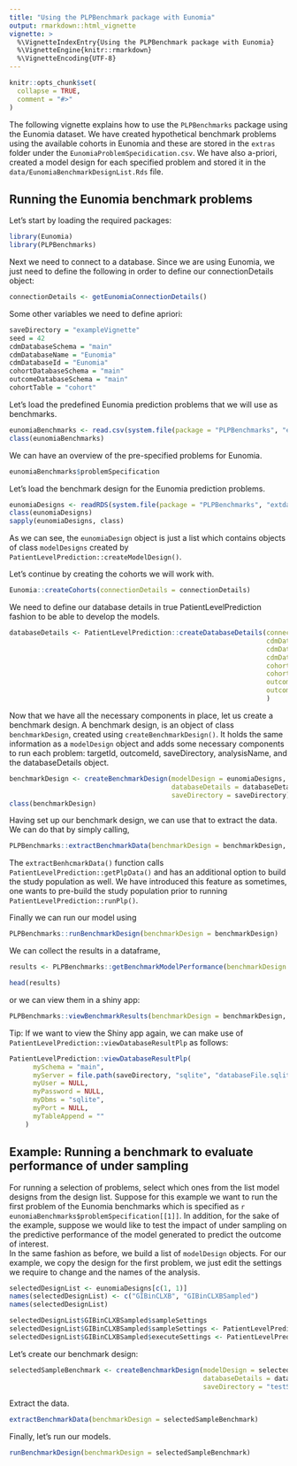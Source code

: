 ```yaml
---
title: "Using the PLPBenchmark package with Eunomia"
output: rmarkdown::html_vignette
vignette: >
  %\VignetteIndexEntry{Using the PLPBenchmark package with Eunomia}
  %\VignetteEngine{knitr::rmarkdown}
  %\VignetteEncoding{UTF-8}
---
```


```r
knitr::opts_chunk$set(
  collapse = TRUE,
  comment = "#>"
)
```

The following vignette explains how to use the `PLPBenchmarks` package using the Eunomia dataset. We have created hypothetical benchmark problems using the available cohorts in Eunomia and these are stored in the `extras` folder under the `EunomiaProblemSpecidication.csv`. We have also a-priori, created a model design for each specified problem and stored it in the `data/EunomiaBenchmarkDesignList.Rds` file.

## Running the Eunomia benchmark problems 

Let's start by loading the required packages:

```r
library(Eunomia)
library(PLPBenchmarks)
```

Next we need to connect to a database. Since we are using Eunomia, we just need to define the following in order to define our connectionDetails object:

```r
connectionDetails <- getEunomiaConnectionDetails()
```

Some other variables we need to define apriori:

```r
saveDirectory = "exampleVignette"
seed = 42
cdmDatabaseSchema = "main"
cdmDatabaseName = "Eunomia"
cdmDatabaseId = "Eunomia"
cohortDatabaseSchema = "main"
outcomeDatabaseSchema = "main"
cohortTable = "cohort"
```

Let's load the predefined Eunomia prediction problems that we will use as benchmarks.

```r
eunomiaBenchmarks <- read.csv(system.file(package = "PLPBenchmarks", "extdata", "EunomiaProblemSpecification.csv")) 
class(eunomiaBenchmarks)
```

We can have an overview of the pre-specified problems for Eunomia.

```r
eunomiaBenchmarks$problemSpecification
```

Let's load the benchmark design for the Eunomia prediction problems.

```r
eunomiaDesigns <- readRDS(system.file(package = "PLPBenchmarks", "extdata", "EunomiaBenchmarkDesignList.Rds"))
class(eunomiaDesigns)
sapply(eunomiaDesigns, class)
```

As we can see, the `eunomiaDesign` object is just a list which contains objects of class `modelDesigns` created by `PatientLevelPrediction::createModelDesign()`.

Let's continue by creating the cohorts we will work with.  

```r
Eunomia::createCohorts(connectionDetails = connectionDetails)
```

We need to define our database details in true PatientLevelPrediction fashion to be able to develop the models. 

```r
databaseDetails <- PatientLevelPrediction::createDatabaseDetails(connectionDetails = connectionDetails, 
                                                                 cdmDatabaseSchema = cdmDatabaseSchema,
                                                                 cdmDatabaseName = cdmDatabaseName,
                                                                 cdmDatabaseId = cdmDatabaseId, 
                                                                 cohortDatabaseSchema = cohortDatabaseSchema,
                                                                 cohortTable = cohortTable,
                                                                 outcomeDatabaseSchema = outcomeDatabaseSchema,
                                                                 outcomeTable = cohortTable, 
                                                                 )
```

Now that we have all the necessary components in place, let us create a benchmark design. A benchmark design, is an object of class `benchmarkDesign`, created using `createBenchmarkDesign()`. It holds the same information as a `modelDesign` object and adds some necessary components to run each problem: targetId, outcomeId, saveDirectory, analysisName, and the databaseDetails object. 

```r
benchmarkDesign <- createBenchmarkDesign(modelDesign = eunomiaDesigns, 
                                         databaseDetails = databaseDetails,
                                         saveDirectory = saveDirectory)
class(benchmarkDesign)
```

Having set up our benchmark design, we can use that to extract the data. We can do that by simply calling, 

```r
PLPBenchmarks::extractBenchmarkData(benchmarkDesign = benchmarkDesign, createStudyPopulation = TRUE)
```

The `extractBenhcmarkData()` function calls `PatientLevelPrediction::getPlpData()` and has an additional option to build the study population as well. We have introduced this feature as sometimes, one wants to pre-build the study population prior to running `PatientLevelPrediction::runPlp()`.

Finally we can run our model using

```r
PLPBenchmarks::runBenchmarkDesign(benchmarkDesign = benchmarkDesign)
```

We can collect the results in a dataframe,

```r
results <- PLPBenchmarks::getBenchmarkModelPerformance(benchmarkDesign = benchmarkDesign)
```

```r
head(results)
```

or we can view them in a shiny app:  

```r
PLPBenchmarks::viewBenchmarkResults(benchmarkDesign = benchmarkDesign, databaseList = list("Eunomia"), viewShiny = FALSE, databaseDirectory = saveDirectory)
```

Tip: If we want to view the Shiny app again, we can make use of `PatientLevelPrediction::viewDatabaseResultPlp` as follows:

```r
PatientLevelPrediction::viewDatabaseResultPlp(
      mySchema = "main",
      myServer = file.path(saveDirectory, "sqlite", "databaseFile.sqlite"),
      myUser = NULL,
      myPassword = NULL,
      myDbms = "sqlite",
      myPort = NULL,
      myTableAppend = ""
    )
```

## Example: Running a benchmark to evaluate performance of under sampling

For running a selection of problems, select which ones from the list model designs from the design list. Suppose for this example we want to run the first problem of the Eunomia benchmarks which is specified as `r eunomiaBenchmarks$problemSpecification[[1]]`. In addition, for the sake of the example, suppose we would like to test the impact of under sampling on the predictive performance of the model generated to predict the outcome of interest.  
In the same fashion as before, we build a list of `modelDesign` objects. For our example, we copy the design for the first problem, we just edit the settings we require to change and the names of the analysis. 

```r
selectedDesignList <- eunomiaDesigns[c(1, 1)]
names(selectedDesignList) <- c("GIBinCLXB", "GIBinCLXBSampled")
names(selectedDesignList)

selectedDesignList$GIBinCLXBSampled$sampleSettings
selectedDesignList$GIBinCLXBSampled$sampleSettings <- PatientLevelPrediction::createSampleSettings(type = "underSample", numberOutcomestoNonOutcomes = 1, sampleSeed = 42)
selectedDesignList$GIBinCLXBSampled$executeSettings <- PatientLevelPrediction::createExecuteSettings(runSampleData = TRUE, runModelDevelopment = T, runCovariateSummary = T, runSplitData = T, runfeatureEngineering = F, runPreprocessData = T)
```

Let's create our benchmark design:

```r
selectedSampleBenchmark <- createBenchmarkDesign(modelDesign = selectedDesignList, 
                                                 databaseDetails = databaseDetails, 
                                                 saveDirectory = "testSelected")
```

Extract the data.  

```r
extractBenchmarkData(benchmarkDesign = selectedSampleBenchmark)
```

Finally, let's run our models. 

```r
runBenchmarkDesign(benchmarkDesign = selectedSampleBenchmark)
```